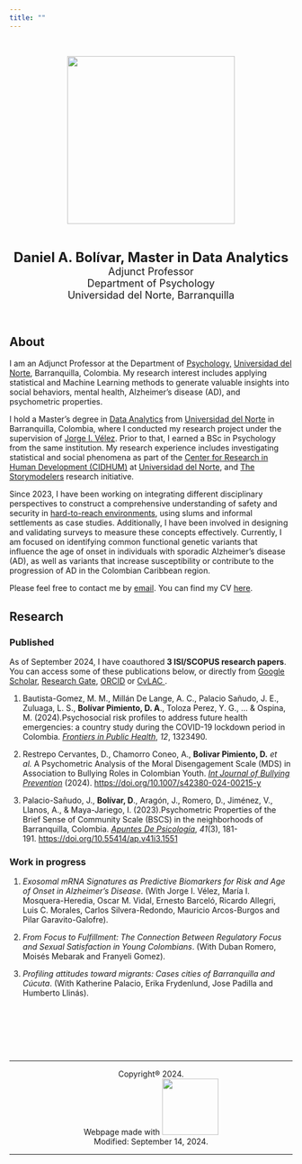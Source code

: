 ```yaml
---
title: ""
---
```


<br>

<center>![](images/Foto%20Color-fotor-20240912174831-01.png){width="298"}</center>

<br>

<center><font size="+2">**Daniel A. Bolívar, Master in Data Analytics** </font> <br> <font size="+1.2">Adjunct Professor</font><br> <font size="+1.2">Department of Psychology</font><br> <font size="+1.2">Universidad del Norte, Barranquilla</font><br></center>

<br>

<!-- <br> -->

## About

I am an Adjunct Professor at the Department of [Psychology,](https://www.uninorte.edu.co/web/departamento-de-psicologia) [Universidad del Norte](https://www.uninorte.edu.co/), Barranquilla, Colombia. My research interest includes applying statistical and Machine Learning methods to generate valuable insights into social behaviors, mental health, Alzheimer's disease (AD), and psychometric properties.

I hold a Master's degree in [Data Analytics](https://www.uninorte.edu.co/web/maestria-en-ciencia-de-datos) from [Universidad del Norte](https://www.uninorte.edu.co/) in Barranquilla, Colombia, where I conducted my research project under the supervision of [Jorge I. Vélez](https://jorgeivanvelez.netlify.app/). Prior to that, I earned a BSc in Psychology from the same institution. My research experience includes investigating statistical and social phenomena as part of the [Center for Research in Human Development (CIDHUM)](https://www.uninorte.edu.co/web/gidhum) at [Universidad del Norte](https://www.uninorte.edu.co/), and [The Storymodelers](https://www.storymodelers.org/) research initiative.

Since 2023, I have been working on integrating different disciplinary perspectives to construct a comprehensive understanding of safety and security in [hard-to-reach environments](https://www.odu.edu/article/odu-team-receives-16-million-defense-grant-to-identify-the-known-unknowns-field-research), using slums and informal settlements as case studies. Additionally, I have been involved in designing and validating surveys to measure these concepts effectively. Currently, I am focused on identifying common functional genetic variants that influence the age of onset in individuals with sporadic Alzheimer's disease (AD), as well as variants that increase susceptibility or contribute to the progression of AD in the Colombian Caribbean region.

Please feel free to contact me by [email](#0). You can find my CV [here](https://uninorte-my.sharepoint.com/:b:/g/personal/dpimiento_uninorte_edu_co/ETRoaLRzj0ZAn1bdQ_mFABYB5_6tH9umkI_axxBmnLNw1A?e=Imot8a).

## Research

### **Published**

As of September 2024, I have coauthored **3 ISI/SCOPUS research papers**. You can access some of these publications below, or directly from [Google Scholar](https://scholar.google.com.co/citations?hl=en&user=7qpoVZIAAAAJ), [Research Gate](https://www.researchgate.net/profile/Daniel-Bolivar-Pimiento), [ORCID](https://orcid.org/0000-0002-9664-3400) or <a href="https://scienti.minciencias.gov.co/cvlac/visualizador/generarCurriculoCv.do?cod_rh=0001349639&lang=es" target="_blank"> CvLAC </a>.

1.  Bautista-Gomez, M. M., Millán De Lange, A. C., Palacio Sañudo, J. E., Zuluaga, L. S., **Bolívar Pimiento, D. A**., Toloza Perez, Y. G., ... & Ospina, M. (2024).Psychosocial risk profiles to address future health emergencies: a country study during the COVID-19 lockdown period in Colombia. [*Frontiers in Public Health*](https://www.frontiersin.org/journals/public-health/articles/10.3389/fpubh.2024.1323490/full), *12*, 1323490.

2.  Restrepo Cervantes, D., Chamorro Coneo, A., **Bolivar Pimiento, D.** *et al.* A Psychometric Analysis of the Moral Disengagement Scale (MDS) in Association to Bullying Roles in Colombian Youth. [*Int Journal of Bullying Prevention*](https://link.springer.com/article/10.1007/s42380-024-00215-y) (2024). <https://doi.org/10.1007/s42380-024-00215-y>

3.  Palacio-Sañudo, J., **Bolívar, D**., Aragón, J., Romero, D., Jiménez, V., Llanos, A., & Maya-Jariego, I. (2023).Psychometric Properties of the Brief Sense of Community Scale (BSCS) in the neighborhoods of Barranquilla, Colombia. [*Apuntes De Psicología*](https://www.apuntesdepsicologia.es/index.php/revista/article/view/1551), *41*(3), 181-191. <https://doi.org/10.55414/ap.v41i3.1551>

### **Work in progress**

1.  *⁠Exosomal mRNA Signatures as Predictive Biomarkers for Risk and Age of Onset in Alzheimer's Disease*. (With Jorge I. Vélez, María I. Mosquera-Heredia, Oscar M. Vidal, Ernesto Barceló, Ricardo Allegri, Luis C. Morales, Carlos Silvera-Redondo, Mauricio Arcos-Burgos and Pilar Garavito-Galofre).

2.  *From Focus to Fulfillment: The Connection Between Regulatory Focus and Sexual Satisfaction in Young Colombians*. (With Duban Romero, Moisés Mebarak and Franyeli Gomez).

3.  *Profiling attitudes toward migrants: Cases cities of Barranquilla and Cúcuta*. (With Katherine Palacio, Erika Frydenlund, Jose Padilla and Humberto Llinás).

## 

<br><br><br><br>

<center>

<hr>

<center>

<p>

Copyright® 2024. <br> Webpage made with ![](images/quarto.png){width="100"} <br> Modified: September 14, 2024.

</center>

<hr>

<!-- Copyright® 2024. <br> Webpage made with [Quarto](https://quarto.org/) by [Daniel A. Bolívar](https://danielbolivar-website.netlify.app/). -->

<!-- <hr> -->
